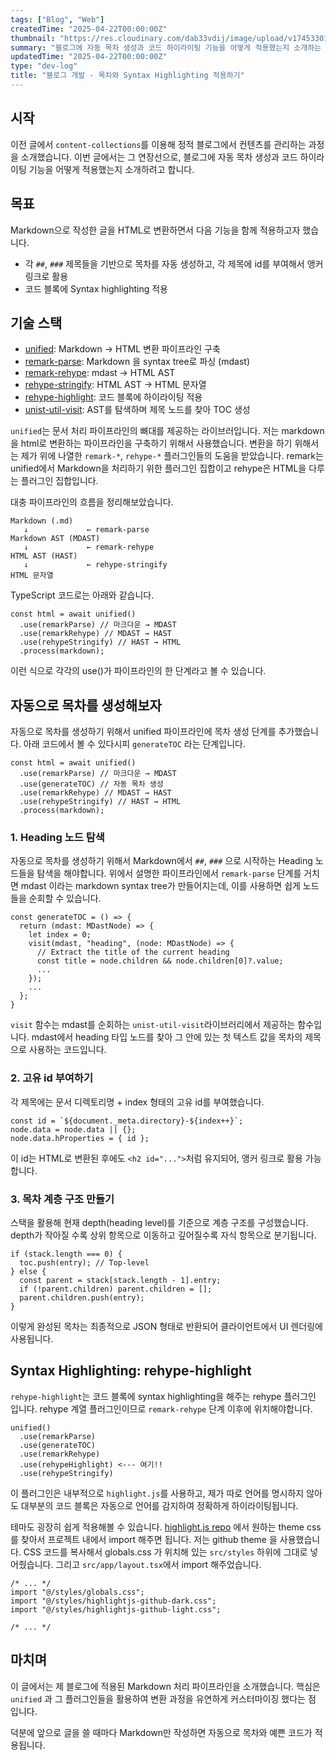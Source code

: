 ```yaml
---
tags: ["Blog", "Web"]
createdTime: "2025-04-22T00:00:00Z"
thumbnail: "https://res.cloudinary.com/dab33vdij/image/upload/v1745330114/IMG_0450_znh85a.png"
summary: "블로그에 자동 목차 생성과 코드 하이라이팅 기능을 어떻게 적용했는지 소개하는 글"
updatedTime: "2025-04-22T00:00:00Z"
type: "dev-log"
title: "블로그 개발 - 목차와 Syntax Highlighting 적용하기"
---
```


## 시작

이전 글에서 `content-collections`를 이용해 정적 블로그에서 컨텐츠를 관리하는 과정을 소개했습니다. 이번 글에서는 그 연장선으로, 블로그에 자동 목차 생성과 코드 하이라이팅 기능을 어떻게 적용했는지 소개하려고 합니다.

## 목표

Markdown으로 작성한 글을 HTML로 변환하면서 다음 기능을 함께 적용하고자 했습니다.

- 각 `##`, `###` 제목들을 기반으로 목차를 자동 생성하고, 각 제목에 id를 부여해서 앵커 링크로 활용
- 코드 블록에 Syntax highlighting 적용

## 기술 스택

- [unified](https://unifiedjs.com/): Markdown → HTML 변환 파이프라인 구축
- [remark-parse](https://github.com/remarkjs/remark/tree/main/packages/remark-parse): Markdown 을 syntax tree로 파싱 (mdast)
- [remark-rehype](https://github.com/remarkjs/remark-rehype): mdast → HTML AST
- [rehype-stringify](https://github.com/rehypejs/rehype/tree/main/packages/rehype-stringify): HTML AST → HTML 문자열
- [rehype-highlight](https://github.com/rehypejs/rehype-highlight): 코드 블록에 하이라이팅 적용
- [unist-util-visit](https://github.com/syntax-tree/unist-util-visit): AST를 탐색하며 제목 노드를 찾아 TOC 생성

`unified`는 문서 처리 파이프라인의 뼈대를 제공하는 라이브러입니다. 저는 markdown을 html로 변환하는 파이프라인을 구축하기 위해서 사용했습니다. 변환을 하기 위해서는 제가 위에 나열한 `remark-*`, `rehype-*` 플러그인들의 도움을 받았습니다. remark는 unified에서 Markdown을 처리하기 위한 플러그인 집합이고 rehype은 HTML을 다루는 플러그인 집합입니다.

대충 파이프라인의 흐름을 정리해보았습니다.

```
Markdown (.md)
   ↓             ← remark-parse
Markdown AST (MDAST)
   ↓             ← remark-rehype
HTML AST (HAST)
   ↓             ← rehype-stringify
HTML 문자열
```

TypeScript 코드로는 아래와 같습니다.

```tsx {1-3}
const html = await unified()
  .use(remarkParse) // 마크다운 → MDAST
  .use(remarkRehype) // MDAST → HAST
  .use(rehypeStringify) // HAST → HTML
  .process(markdown);
```

이런 식으로 각각의 use()가 파이프라인의 한 단계라고 볼 수 있습니다.

## 자동으로 목차를 생성해보자

자동으로 목차를 생성하기 위해서 unified 파이프라인에 목차 생성 단계를 추가했습니다. 아래 코드에서 볼 수 있다시피 `generateTOC` 라는 단계입니다.

```tsx
const html = await unified()
  .use(remarkParse) // 마크다운 → MDAST
  .use(generateTOC) // 자동 목차 생성
  .use(remarkRehype) // MDAST → HAST
  .use(rehypeStringify) // HAST → HTML
  .process(markdown);
```

### 1. Heading 노드 탐색

자동으로 목차를 생성하기 위해서 Markdown에서 `##`, `###` 으로 시작하는 Heading 노드들을 탐색을 해야합니다. 위에서 설명한 파이프라인에서 `remark-parse` 단계를 거치면 mdast 이라는 markdown syntax tree가 만들어지는데, 이를 사용하면 쉽게 노드들을 순회할 수 있습니다.

```tsx
const generateTOC = () => {
  return (mdast: MDastNode) => {
    let index = 0;
    visit(mdast, "heading", (node: MDastNode) => {
      // Extract the title of the current heading
      const title = node.children && node.children[0]?.value;
      ...
    });
    ...
  };
}
```

`visit` 함수는 mdast를 순회하는 `unist-util-visit`라이브러리에서 제공하는 함수입니다. mdast에서 heading 타입 노드를 찾아 그 안에 있는 첫 텍스트 값을 목차의 제목으로 사용하는 코드입니다.

### 2. 고유 id 부여하기

각 제목에는 문서 디렉토리명 + index 형태의 고유 id를 부여했습니다.

```tsx
const id = `${document._meta.directory}-${index++}`;
node.data = node.data || {};
node.data.hProperties = { id };
```

이 id는 HTML로 변환된 후에도 `<h2 id="...">`처럼 유지되어, 앵커 링크로 활용 가능합니다.

### 3. 목차 계층 구조 만들기

스택을 활용해 현재 depth(heading level)를 기준으로 계층 구조를 구성했습니다. depth가 작아질 수록 상위 항목으로 이동하고 깊어질수록 자식 항목으로 분기됩니다.

```tsx
if (stack.length === 0) {
  toc.push(entry); // Top-level
} else {
  const parent = stack[stack.length - 1].entry;
  if (!parent.children) parent.children = [];
  parent.children.push(entry);
}
```

이렇게 완성된 목차는 최종적으로 JSON 형태로 반환되어 클라이언트에서 UI 렌더링에 사용됩니다.

## Syntax Highlighting: rehype-highlight

`rehype-highlight`는 코드 블록에 syntax highlighting을 해주는 rehype 플러그인 입니다. rehype 계열 플러그인이므로 `remark-rehype` 단계 이후에 위치해야합니다.

```tsx
unified()
  .use(remarkParse)
  .use(generateTOC)
  .use(remarkRehype)
  .use(rehypeHighlight) <--- 여기!!
  .use(rehypeStringify)
```

이 플러그인은 내부적으로 `highlight.js`를 사용하고, 제가 따로 언어를 명시하지 않아도 대부분의 코드 블록은 자동으로 언어를 감지하여 정확하게 하이라이팅됩니다.

테마도 굉장히 쉽게 적용해볼 수 있습니다. [highlight.js repo](https://github.com/highlightjs/highlight.js/tree/main/src/styles) 에서 원하는 theme css 를 찾아서 프로젝트 내에서 import 해주면 됩니다. 저는 github theme 을 사용했습니다. CSS 코드를 복사해서 globals.css 가 위치해 있는 `src/styles` 하위에 그대로 넣어줬습니다. 그리고 `src/app/layout.tsx`에서 import 해주었습니다.

```tsx
/* ... */
import "@/styles/globals.css";
import "@/styles/highlightjs-github-dark.css";
import "@/styles/highlightjs-github-light.css";

/* ... */
```

## 마치며

이 글에서는 제 블로그에 적용된 Markdown 처리 파이프라인을 소개했습니다. 핵심은 `unified` 과 그 플러그인들을 활용하여 변환 과정을 유연하게 커스터마이징 했다는 점 입니다.

덕분에 앞으로 글을 쓸 때마다 Markdown만 작성하면 자동으로 목차와 예쁜 코드가 적용됩니다.
